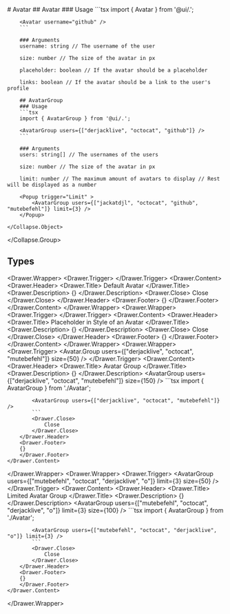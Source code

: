 
<Meta of={AvatarStories} />
# Avatar
<Primary />
<Collapse.Group>
    <Collapse.Object trigger="Code" title="">
        ## Avatar
        ### Usage
        ```tsx
        import { Avatar } from '@ui/.';

        <Avatar username="github" />
        ```

        ### Arguments
        username: string // The username of the user

        size: number // The size of the avatar in px

        placeholder: boolean // If the avatar should be a placeholder

        links: boolean // If the avatar should be a link to the user's profile

        ## AvatarGroup
        ### Usage
        ```tsx
        import { AvatarGroup } from '@ui/.';

        <AvatarGroup users={["derjacklive", "octocat", "github"]} />
        ```

        ### Arguments
        users: string[] // The usernames of the users

        size: number // The size of the avatar in px

        limit: number // The maximum amount of avatars to display // Rest will be displayed as a number

        <Popup trigger="Limit" >
            <AvatarGroup users={["jackatdjl", "octocat", "github", "mutebefehl"]} limit={3} />
        </Popup>

    </Collapse.Object>

</Collapse.Group>

## Types

<Drawer.Wrapper>
    <Drawer.Trigger>
        <Avatar username="derjacklive" size={50} />
    </Drawer.Trigger>
    <Drawer.Content>
        <Drawer.Header>
            <Drawer.Title>
                Default Avatar
            </Drawer.Title>
            <Drawer.Description>
            {}
            </Drawer.Description>
            <Canvas of={AvatarStories.Default} />
            <Controls of={AvatarStories.Default} />
            <Drawer.Close>
                Close
            </Drawer.Close>
        </Drawer.Header>
        <Drawer.Footer>
        {}
        </Drawer.Footer>
    </Drawer.Content>
</Drawer.Wrapper>
<Drawer.Wrapper>
    <Drawer.Trigger>
        <Avatar placeholder size={50} />
    </Drawer.Trigger>
    <Drawer.Content>
        <Drawer.Header>
            <Drawer.Title>
                Placeholder in Style of an Avatar
            </Drawer.Title>
            <Drawer.Description>
            {}
            </Drawer.Description>
            <Canvas of={AvatarStories.Placeholder} />
            <Controls of={AvatarStories.Placeholder} />
            <Drawer.Close>
                Close
            </Drawer.Close>
        </Drawer.Header>
        <Drawer.Footer>
        {}
        </Drawer.Footer>
    </Drawer.Content>
</Drawer.Wrapper>
<Drawer.Wrapper>
    <Drawer.Trigger>
        <Avatar.Group users={["derjacklive", "octocat", "mutebefehl"]} size={50} />
    </Drawer.Trigger>
    <Drawer.Content>
        <Drawer.Header>
            <Drawer.Title>
                Avatar Group
            </Drawer.Title>
            <Drawer.Description>
            {}
            </Drawer.Description>
            <AvatarGroup users={["derjacklive", "octocat", "mutebefehl"]} size={150} />
            ```tsx
            import { AvatarGroup } from './Avatar';

            <AvatarGroup users={["derjacklive", "octocat", "mutebefehl"]} />
            ```
            <Drawer.Close>
                Close
            </Drawer.Close>
        </Drawer.Header>
        <Drawer.Footer>
        {}
        </Drawer.Footer>
    </Drawer.Content>

</Drawer.Wrapper>
<Drawer.Wrapper>
    <Drawer.Trigger>
        <AvatarGroup users={["mutebefehl", "octocat", "derjacklive", "o"]} limit={3} size={50} />
    </Drawer.Trigger>
    <Drawer.Content>
        <Drawer.Header>
            <Drawer.Title>
                Limited Avatar Group
            </Drawer.Title>
            <Drawer.Description>
            {}
            </Drawer.Description>
            <AvatarGroup users={["mutebefehl", "octocat", "derjacklive", "o"]} limit={3} size={100} />
            ```tsx
            import { AvatarGroup } from './Avatar';

            <AvatarGroup users={["mutebefehl", "octocat", "derjacklive", "o"]} limit={3} />
            ```
            <Drawer.Close>
                Close
            </Drawer.Close>
        </Drawer.Header>
        <Drawer.Footer>
        {}
        </Drawer.Footer>
    </Drawer.Content>

</Drawer.Wrapper>

